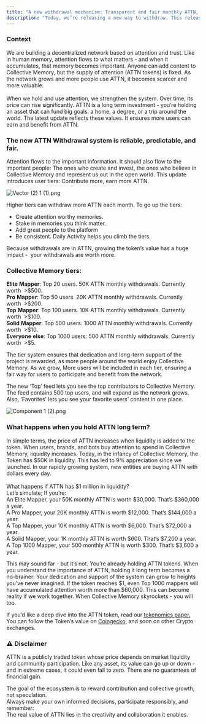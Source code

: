 ```yaml
---
title: "A new withdrawal mechanism: Transparent and fair monthly ATTN, according to your contribution. "
description: "Today, we’re releasing a new way to withdraw. This release note describes all changes and features added."
---
```


### **Context**

We are building a decentralized network based on attention and trust. Like in human memory, attention flows to what matters - and when it accumulates, that memory becomes important. Anyone can add content to Collective Memory, but the supply of attention (ATTN tokens) is fixed. As the network grows and more people use ATTN, it becomes scarcer and more valuable.\
\
When we hold and use attention, we strengthen the system. Over time, its price can rise significantly. ATTN is a long term investment - you’re holding an asset that can fund big goals: a home, a degree, or a trip around the world. The latest update reflects these values. It ensures more users can earn and benefit from ATTN. 

### **The new ATTN Withdrawal system is reliable, predictable, and fair.**

Attention flows to the important information. It should also flow to the important people: The ones who create and invest, the ones who believe in Collective Memory and represent us out in the open world. This update introduces user tiers: Contribute more, earn more ATTN.

![Vector (2) 1 (1).png](/images/Vector\(2\)1\(1\).png)

Higher tiers can withdraw more ATTN each month. To go up the tiers:

- Create attention worthy memories. 
- Stake in memories you think matter.
- Add great people to the platform
- Be consistent. Daily Activity helps you climb the tiers.

Because withdrawals are in ATTN, growing the token’s value has a huge impact -  your withdrawals are worth more.

### Collective Memory tiers: 

**Elite** **Mapper**: Top 20 users. 50K ATTN monthly withdrawals. Currently worth  \>\$500.\
**Pro** **Mapper**: Top 50 users. 20K ATTN monthly withdrawals. Currently worth  \>\$200.\
**Top** **Mapper**: Top 100 users. 10K ATTN monthly withdrawals. Currently worth  \>\$100.\
**Solid** **Mapper**: Top 500 users. 1000 ATTN monthly withdrawals. Currently worth  \>\$10.\
**Everyone** **else**: Top 1000 users: 500 ATTN monthly withdrawals. Currently worth  \>\$5.

The tier system ensures that dedication and long-term support of the project is rewarded, as more people around the world enjoy Collective Memory. As we grow, More users will be included in each tier, ensuring a fair way for users to participate and benefit from the network.

The new ‘Top’ feed lets you see the top contributors to Collective Memory. The feed contains 500 top users, and will expand as the network grows. Also, ‘Favorites’ lets you see your favorite users’ content in one place.

![Component 1 (2).png](/images/Component1\(2\).png)

### What happens when you hold ATTN long term?

In simple terms, the price of ATTN increases when liquidity is added to the token. When users, brands, and bots buy attention to spend in Collective Memory, liquidity increases. Today, in the infancy of Collective Memory, the Token has \$50K in liquidity. This has led to 9% appreciation since we launched. In our rapidly growing system, new entities are buying ATTN with dollars every day. \
\
What happens if ATTN has \$1 million in liquidity?\
Let’s simulate; If you’re:\
An Elite Mapper, your 50K monthly ATTN is worth \$30,000. That’s \$360,000 a year. \
A Pro Mapper, your 20K monthly ATTN is worth \$12,000. That’s \$144,000 a year. \
A Top Mapper, your 10K monthly ATTN is worth \$6,000. That’s \$72,000 a year. \
A Solid Mapper, your 1K monthly ATTN is worth \$600. That’s \$7,200 a year.\
A Top 1000 Mapper, your 500 monthly ATTN is worth \$300. That’s \$3,600 a year.

This may sound far - but it’s not. You’re already holding ATTN tokens. When you understand the importance of ATTN, holding it long term becomes a no-brainer: Your dedication and support of the system can grow to heights you’ve never imagined. If the token reaches \$1, even Top 1000 mappers will have accumulated attention worth more than \$60,000. This can become reality if we work together. When Collective Memory skyrockets - you will too.

If you’d like a deep dive into the ATTN token, read our [<u>tokenomics paper.</u>](https://docs.collectivememory.ai/attn-token) \
You can follow the Token’s value on [<u>Coingecko,</u>](https://www.geckoterminal.com/base/pools/0xf90bd5415e8c812cb9a2015598193dcb11833d7c) and soon on other Crypto exchanges.

### **⚠️ Disclaimer**

ATTN is a publicly traded token whose price depends on market liquidity and community participation. Like any asset, its value can go up or down - and in extreme cases, it could even fall to zero. There are no guarantees of financial gain.

The goal of the ecosystem is to reward contribution and collective growth, not speculation.\
Always make your own informed decisions, participate responsibly, and remember:\
The real value of ATTN lies in the creativity and collaboration it enables.